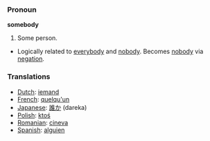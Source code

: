 === Pronoun ===

'''somebody'''

#Some person.
*Logically related to [[everybody]] and [[nobody]].  Becomes [[nobody]] via [[negation]].

=== Translations ===
*[[Dutch]]: [[iemand]]
*[[French]]: [[quelqu'un]]
*[[Japanese]]: [[誰か]] (dareka)
*[[Polish]]: [[ktoś]]
*[[Romanian]]: [[cineva]]
*[[Spanish]]: [[alguien]]